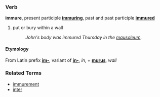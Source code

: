 ===Verb===
'''immure''', present participle '''[[immuring]]''', past and past participle '''[[immured]]'''

# put or bury within a wall
#: ''John's body was immured Thursday in the [[mausoleum]].''

====Etymology====
From Latin prefix '''[[im-]]''', variant of '''[[in-]]''', ''in'', + '''[[murus]]''', ''wall''

===Related Terms===
*[[immurement]]
*[[inter]]